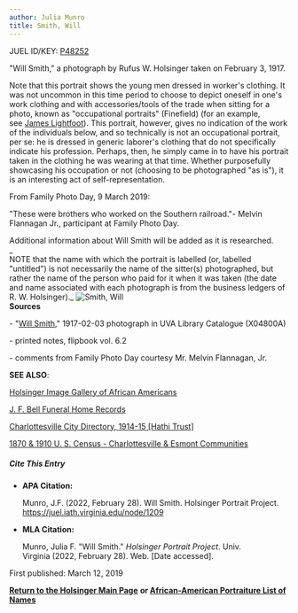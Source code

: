 ```yaml
---
author: Julia Munro
title: Smith, Will
---
```

JUEL ID/KEY: [P48252](http://juel.iath.virginia.edu/public_person?person=48252 "P48252")

"Will Smith," a photograph by Rufus W. Holsinger taken on February 3, 1917. 

Note that this portrait shows the young men dressed in worker's clothing. It was not uncommon in this time period to choose to depict oneself in one's work clothing and with accessories/tools of the trade when sitting for a photo, known as "occupational portraits" (Finefield) (for an example, see [James Lightfoot](http://juel.iath.virginia.edu/node/1206 "Lightfoot, James")). This portrait, however, gives no indication of the work of the individuals below, and so technically is not an occupational portrait, per se: he is dressed in generic laborer's clothing that do not specifically indicate his profession. Perhaps, then, he simply came in to have his portrait taken in the clothing he was wearing at that time. Whether purposefully showcasing his occupation or not (choosing to be photographed "as is"), it is an interesting act of self-representation.

From Family Photo Day, 9 March 2019: 

"These were brothers who worked on the Southern railroad."- Melvin Flannagan Jr., participant at Family Photo Day.  

Additional information about Will Smith will be added as it is researched.  
_  
NOTE that the name with which the portrait is labelled (or, labelled "untitled") is not necessarily the name of the sitter(s) photographed, but rather the name of the person who paid for it when it was taken (the date and name associated with each photograph is from the business ledgers of R. W. Holsinger)._ ![Smith, Will](https://iiif.lib.virginia.edu/iiif/uva-lib:1045032/full/1000,1337/0/default.jpg "Smith, Will")  
**Sources**

\- "[Will Smith](http://search.lib.virginia.edu/catalog/uva-lib:1045032#?c=0&m=0&s=0&cv=0&xywh=-1282%2C0%2C5315%2C3940 "Smith, Will")," 1917-02-03 photograph in UVA Library Catalogue (X04800A) 

\- printed notes, flipbook vol. 6.2 

\- comments from Family Photo Day courtesy Mr. Melvin Flannagan, Jr. 

**SEE ALSO**:

[Holsinger Image Gallery of African Americans](http://rwholsingerphotos.org/images.php "Holsinger Image Gallery of African Americans")

[J. F. Bell Funeral Home Records](http://www2.vcdh.virginia.edu/afam/raceandplace/perl_scripts/funeral_search.html "J. F. Bell Funeral Home Database")

[Charlottesville City Directory, 1914-15 \[Hathi Trust\]](https://catalog.hathitrust.org/Record/101954103 "Charlottesville City Directory, 1914-15") 

[1870 & 1910 U. S. Census - Charlottesville & Esmont Communities](http://www2.vcdh.virginia.edu/afam/raceandplace/census/search_both.html "1870 & 1910 U. S. Census: Charlottesville and Esmont Communities")

##### **Cite This Entry**

*   **APA Citation:**
    
    Munro, J.F. (2022, February 28). Will Smith. Holsinger Portrait Project. https://juel.iath.virginia.edu/node/1209
    
*   **MLA Citation:**
    
    Munro, Julia F. "Will Smith." _Holsinger Portrait Project_. Univ. Virginia (2022, February 28). Web. \[Date accessed\].
    

First published: March 12, 2019

[**Return to the Holsinger Main Page**](http://juel.iath.virginia.edu/node/980) **or [African-American Portraiture List of Names](http://juel.iath.virginia.edu/node/996)**